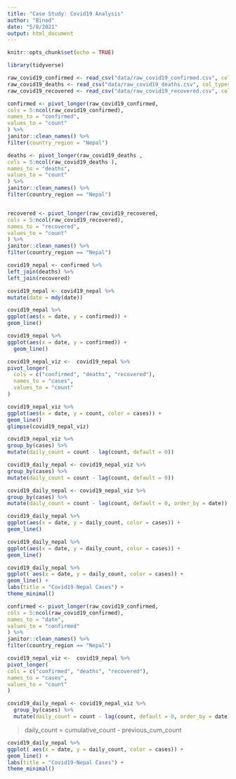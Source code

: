 ```yaml
---
title: "Case Study: Covid19 Analysis"
author: "Binod"
date: "5/8/2021"
output: html_document
---
```


```r
knitr::opts_chunk$set(echo = TRUE)
```

```r
library(tidyverse)

raw_covid19_confirmed <- read_csv("data/raw_covid19_confirmed.csv", col_types = cols())
raw_covid19_deaths <- read_csv("data/raw_covid19_deaths.csv", col_types = cols())
raw_covid19_recovered <- read_csv("data/raw_covid19_recovered.csv", col_types = cols())
```

```r
confirmed <- pivot_longer(raw_covid19_confirmed,
cols = 5:ncol(raw_covid19_confirmed),
names_to = "confirmed",
values_to = "count"
) %>%
janitor::clean_names() %>%
filter(country_region = "Nepal")

deaths <- pivot_longer(raw_covid19_deaths ,
cols = 5:ncol(raw_covid19_deaths ),
names_to = "deaths",
values_to = "count"
) %>%
janitor::clean_names() %>%
filter(country_region == "Nepal")


recovered <- pivot_longer(raw_covid19_recovered,
cols = 5:ncol(raw_covid19_recovered),
names_to = "recovered",
values_to = "count"
) %>%
janitor::clean_names() %>%
filter(country_region == "Nepal")

```

```r
covid19_nepal <- confirmed %>%
left_join(deaths) %>%
left_join(recovered)
```

```r
covid19_nepal <- covid19_nepal %>%
mutate(date = mdy(date)) 
```

```r

covid19_nepal %>%
ggplot(aes(x = date, y = confirmed)) +
geom_line()
```

```r
covid19_nepal %>%
ggplot(aes(x = date, y = confirmed)) +
  geom_line()

covid19_nepal_viz <-  covid19_nepal %>%
pivot_longer(
  cols = c("confirmed", "deaths", "recovered"),
  names_to = "cases",
  values_to = "count"
)
```


```r
covid19_nepal_viz %>%
ggplot(aes(x = date, y = count, color = cases)) +
geom_line()
glimpse(covid19_nepal_viz)
```

```r
covid19_nepal_viz %>%
group_by(cases) %>%
mutate(daily_count = count - lag(count, default = 0))
```

```r
covid19_daily_nepal <- covid19_nepal_viz %>%
group_by(cases) %>%
mutate(daily_count = count - lag(count, default = 0))
```

```r
covid19_daily_nepal <- covid19_nepal_viz %>%
group_by(cases) %>%
mutate(daily_count = count - lag(count, default = 0, order_by = date))
```

```r
covid19_daily_nepal %>%
ggplot(aes(x = date, y = daily_count, color = cases)) +
geom_line()
```

```r
covid19_daily_nepal %>%
ggplot(aes(x = date, y = daily_count, color = cases)) +
geom_line()
```

```r
covid19_daily_nepal %>%
ggplot( aes(x = date, y = daily_count, color = cases)) +
geom_line() +
labs(title = "Covid19-Nepal Cases") +
theme_minimal()
```

```r
confirmed <- pivot_longer(raw_covid19_confirmed,
cols = 5:ncol(raw_covid19_confirmed),
names_to = "date",
values_to = "confirmed"
) %>%
janitor::clean_names() %>%
filter(country_region == "Nepal")
```

```r
covid19_nepal_viz <-  covid19_nepal %>%
pivot_longer(
cols = c("confirmed", "deaths", "recovered"),
names_to = "cases",
values_to = "count"
)
```

```r
covid19_daily_nepal <- covid19_nepal_viz %>%
  group_by(cases) %>%
  mutate(daily_count = count - lag(count, default = 0, order_by = date))
```


>  daily_count = cumulative_count - previous_cum_count


```r

covid19_daily_nepal %>%
ggplot( aes(x = date, y = daily_count, color = cases)) +
geom_line() +
labs(title = "Covid19-Nepal Cases") +
theme_minimal()
```

